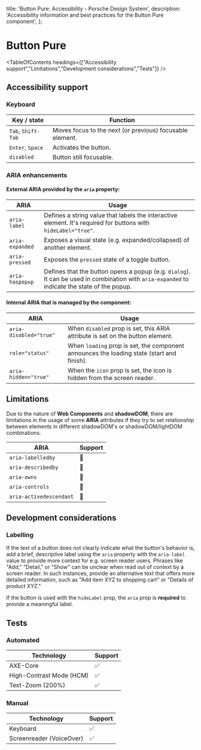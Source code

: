 
  title: 'Button Pure: Accessibility - Porsche Design System',
  description: 'Accessibility information and best practices for the Button Pure component',
};

# Button Pure <ComponentStatus tagName="p-button-pure"></ComponentStatus>

<TableOfContents headings={["Accessibility support","Limitations","Development considerations","Tests"]} />

## Accessibility support

### Keyboard

| Key / state        | Function                                                 |
| ------------------ | -------------------------------------------------------- |
| `Tab`, `Shift-Tab` | Moves focus to the next (or previous) focusable element. |
| `Enter`, `Space`   | Activates the button.                                    |
| `disabled`         | Button still focusable.                                  |

### ARIA enhancements

#### External **ARIA** provided by the `aria` property:

| ARIA            | Usage                                                                                                                                         |
| --------------- | --------------------------------------------------------------------------------------------------------------------------------------------- |
| `aria-label`    | Defines a string value that labels the interactive element. It's required for buttons with `hideLabel="true"`.                                |
| `aria-expanded` | Exposes a visual state (e.g. expanded/collapsed) of another element.                                                                          |
| `aria-pressed`  | Exposes the `pressed` state of a toggle button.                                                                                               |
| `aria-haspopup` | Defines that the button opens a popup (e.g. `dialog`). It can be used in combination with `aria-expanded` to indicate the state of the popup. |

#### Internal **ARIA** that is managed by the component:

| ARIA                   | Usage                                                                                     |
| ---------------------- | ----------------------------------------------------------------------------------------- |
| `aria-disabled="true"` | When `disabled` prop is set, this ARIA attribute is set on the button element.            |
| `role="status"`        | When `loading` prop is set, the component announces the loading state (start and finish). |
| `aria-hidden="true"`   | When the `icon` prop is set, the icon is hidden from the screen reader.                   |

## Limitations

Due to the nature of **Web Components** and **shadowDOM**, there are limitations in the usage of some **ARIA**
attributes if they try to set relationship between elements in different shadowDOM's or shadowDOM/lightDOM combinations.

| ARIA                    | Support |
| ----------------------- | ------- |
| `aria-labelledby`       | 🚫      |
| `aria-describedby`      | 🚫      |
| `aria-owns`             | 🚫      |
| `aria-controls`         | 🚫      |
| `aria-activedescendant` | 🚫      |

## Development considerations

### Labelling

If the text of a button does not clearly indicate what the button's behavior is, add a brief, descriptive label using
the `aria` property with the `aria-label` value to provide more context for e.g. screen reader users. Phrases like
"Add," "Detail," or "Show" can be unclear when read out of context by a screen reader. In such instances, provide an
alternative text that offers more detailed information, such as "Add item XYZ to shopping cart" or "Details of product
XYZ."

If the button is used with the `hideLabel` prop, the `aria` prop is **required** to provide a meaningful label.

## Tests

### Automated

| Technology               | Support |
| ------------------------ | ------- |
| AXE-Core                 | ✅      |
| High-Contrast Mode (HCM) | ✅      |
| Text-Zoom (200%)         | ✅      |

### Manual

| Technology               | Support |
| ------------------------ | ------- |
| Keyboard                 | ✅      |
| Screenreader (VoiceOver) | ✅      |
